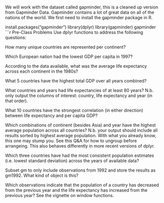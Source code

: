
We will work with the dataset called gapminder, this is a cleaned up version from Gapminder Data. Gapminder contains a lot of great data on all of the nations of the world. We first need to install the gapminder package in R.

install.packages("gapminder")
library(dplyr)
library(gapminder)
gapminder
 ```r
 
Pre-Class Problems
Use dplyr functions to address the following questions:

How many unique countries are represented per continent?

Which European nation had the lowest GDP per capita in 1997?

According to the data available, what was the average life expectancy across each continent in the 1980s?

What 5 countries have the highest total GDP over all years combined?

What countries and years had life expectancies of at least 80 years? N.b. only output the columns of interest: country, life expectancy and year (in that order).

What 10 countries have the strongest correlation (in either direction) between life expectancy and per capita GDP?

Which combinations of continent (besides Asia) and year have the highest average population across all countries? N.b. your output should include all results sorted by highest average population. With what you already know, this one may stump you. See this Q&A for how to ungroup before arrangeing. This also behaves differently in more recent versions of dplyr.

Which three countries have had the most consistent population estimates (i.e. lowest standard deviation) across the years of available data?

Subset gm to only include observations from 1992 and store the results as gm1992. What kind of object is this?

Which observations indicate that the population of a country has decreased from the previous year and the life expectancy has increased from the previous year? See the vignette on window functions.
